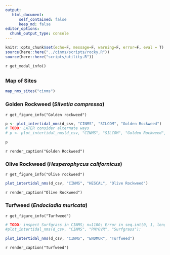 ```yaml
---
output:
   html_document:
      self_contained: false
      keep_md: false
editor_options: 
  chunk_output_type: console
---
```


```r
knitr::opts_chunk$set(echo=F, message=F, warning=F, error=F, eval = T)
source(here::here("../cinms/scripts/rocky.R"))
source(here::here("scripts/utility.R"))
```

`r get_modal_info()`

## {.tabset}

### Map of Sites

```r
map_nms_sites("cinms")
```

### Golden Rockweed (_Silvetia compressa_) {.active}

`r get_figure_info("Golden rockweed")`

```r
p <- plot_intertidal_nms(d_csv, "CINMS", "SILCOM", "Golden Rockweed")
# TODO: LATER consider alternate ways
# p <- plot_intertidal_nms(d_csv, "CINMS", "SILCOM", "Golden Rockweed", download="img/Golden_rockweed.png")
```
```r
p
```
`r render_caption("Golden Rockweed")`

### Olive Rockweed (_Hesperophycus californicus_)
`r get_figure_info("Olive rockweed")`
```r
plot_intertidal_nms(d_csv, "CINMS", "HESCAL", "Olive Rockweed")
```
`r render_caption("Olive Rockweed")`

### Turfweed (_Endocladia muricata_)
`r get_figure_info("Turfweed")`
```r
# TODO: inspect Surfgrass in CINMS; n=1100; Error in seq.int(0, 1, length.out = n)
#plot_intertidal_nms(d_csv, "CINMS", "PHYOVR", "Surfgrass"):

plot_intertidal_nms(d_csv, "CINMS", "ENDMUR", "Turfweed")
```
`r render_caption("Turfweed")`








